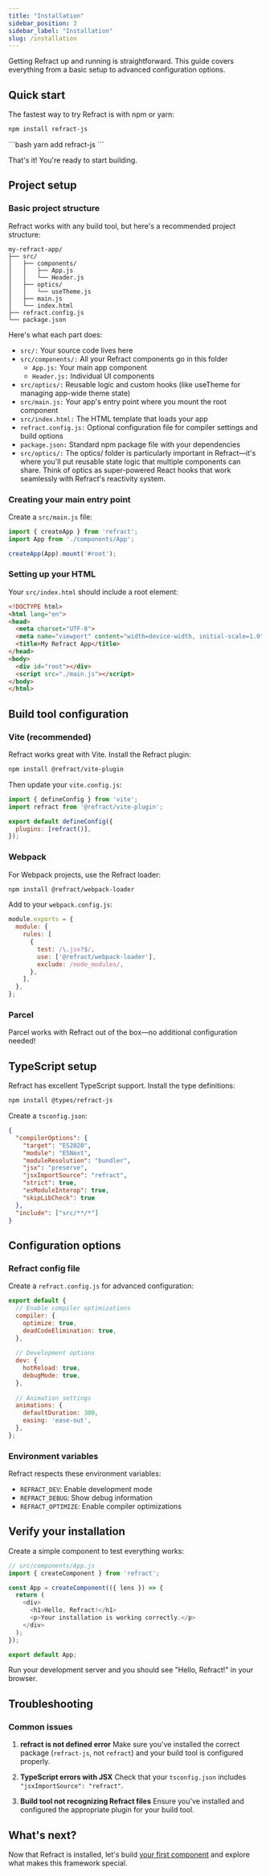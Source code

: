```yaml
---
title: "Installation"
sidebar_position: 3
sidebar_label: "Installation"
slug: /installation
---
```


Getting Refract up and running is straightforward. This guide covers everything from a basic setup to advanced configuration options.

## Quick start

The fastest way to try Refract is with npm or yarn:

<Tabs>
  <TabItem value="npm" label="npm" default>
  
  ```bash
  npm install refract-js
  ```
    
  </TabItem>
  <TabItem value="yarn" label="yarn">
  ```bash
  yarn add refract-js
  ```
    
  </TabItem>
</Tabs>


That's it! You're ready to start building.

## Project setup

### Basic project structure

Refract works with any build tool, but here's a recommended project structure:

```
my-refract-app/
├── src/
│   ├── components/
│   │   ├── App.js
│   │   └── Header.js
│   ├── optics/
│   │   └── useTheme.js
│   ├── main.js
│   └── index.html
├── refract.config.js
└── package.json
```
Here's what each part does:

* `src/:` Your source code lives here
* `src/components/:` All your Refract components go in this folder
  * `App.js:` Your main app component
  * `Header.js:` Individual UI components
* `src/optics/:` Reusable logic and custom hooks (like useTheme for managing app-wide theme state)
* `src/main.js:` Your app's entry point where you mount the root component
* `src/index.html:` The HTML template that loads your app
* `refract.config.js:` Optional configuration file for compiler settings and build options
* `package.json:` Standard npm package file with your dependencies
* `src/optics/:` The optics/ folder is particularly important in Refract—it's where you'll put reusable state logic that multiple components can share. Think of optics as super-powered React hooks that work seamlessly with Refract's reactivity system.

### Creating your main entry point

Create a `src/main.js` file:

```javascript showLineNumbers
import { createApp } from 'refract';
import App from './components/App';

createApp(App).mount('#root');
```

### Setting up your HTML

Your `src/index.html` should include a root element:

```html showLineNumbers
<!DOCTYPE html>
<html lang="en">
<head>
  <meta charset="UTF-8">
  <meta name="viewport" content="width=device-width, initial-scale=1.0">
  <title>My Refract App</title>
</head>
<body>
  <div id="root"></div>
  <script src="./main.js"></script>
</body>
</html>
```

## Build tool configuration

### Vite (recommended)

Refract works great with Vite. Install the Refract plugin:

```bash
npm install @refract/vite-plugin
```

Then update your `vite.config.js`:

```javascript showLineNumbers
import { defineConfig } from 'vite';
import refract from '@refract/vite-plugin';

export default defineConfig({
  plugins: [refract()],
});
```

### Webpack

For Webpack projects, use the Refract loader:

```bash
npm install @refract/webpack-loader
```

Add to your `webpack.config.js`:

```javascript showLineNumbers
module.exports = {
  module: {
    rules: [
      {
        test: /\.jsx?$/,
        use: ['@refract/webpack-loader'],
        exclude: /node_modules/,
      },
    ],
  },
};
```

### Parcel

Parcel works with Refract out of the box—no additional configuration needed!

## TypeScript setup

Refract has excellent TypeScript support. Install the type definitions:

```bash
npm install @types/refract-js
```

Create a `tsconfig.json`:

```json showLineNumbers
{
  "compilerOptions": {
    "target": "ES2020",
    "module": "ESNext",
    "moduleResolution": "bundler",
    "jsx": "preserve",
    "jsxImportSource": "refract",
    "strict": true,
    "esModuleInterop": true,
    "skipLibCheck": true
  },
  "include": ["src/**/*"]
}
```

## Configuration options

### Refract config file

Create a `refract.config.js` for advanced configuration:

```javascript showLineNumbers
export default {
  // Enable compiler optimizations
  compiler: {
    optimize: true,
    deadCodeElimination: true,
  },
  
  // Development options
  dev: {
    hotReload: true,
    debugMode: true,
  },
  
  // Animation settings
  animations: {
    defaultDuration: 300,
    easing: 'ease-out',
  },
};
```

### Environment variables

Refract respects these environment variables:

- `REFRACT_DEV`: Enable development mode
- `REFRACT_DEBUG`: Show debug information
- `REFRACT_OPTIMIZE`: Enable compiler optimizations

## Verify your installation

Create a simple component to test everything works:

```javascript showLineNumbers
// src/components/App.js
import { createComponent } from 'refract';

const App = createComponent(({ lens }) => {
  return (
    <div>
      <h1>Hello, Refract!</h1>
      <p>Your installation is working correctly.</p>
    </div>
  );
});

export default App;
```

Run your development server and you should see "Hello, Refract!" in your browser.

## Troubleshooting

### Common issues

1. **refract is not defined error**
Make sure you've installed the correct package (`refract-js`, not `refract`) and your build tool is configured properly.

2. **TypeScript errors with JSX**
Check that your `tsconfig.json` includes `"jsxImportSource": "refract"`.

3. **Build tool not recognizing Refract files**
Ensure you've installed and configured the appropriate plugin for your build tool.


## What's next?

Now that Refract is installed, let's build [your first component](/create-your-first-component) and explore what makes this framework special.